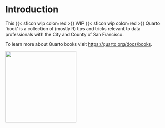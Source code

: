 # Introduction {.unnumbered}

This {{< sficon wip color=red >}} WIP {{< sficon wip color=red >}} Quarto 'book' is a collection of (mostly R) tips and tricks relevant to data professionals with the City and County of San Francisco.  

To learn more about Quarto books visit <https://quarto.org/docs/books>.

![](assets/OEWD Circle Logo.png){fig-align="center" width="225"}
